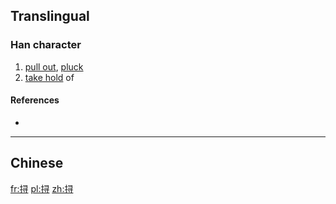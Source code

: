 {{also|撏}}
==Translingual==

===Han character===
{{Han char|rn=64|rad=手|as=06|sn=9|four=|canj=QSMI,XQSMI|ids=⿰扌寻}}

# [[pull out]], [[pluck]]
# [[take hold]] of

====References====
* {{Han ref|kx=0431.171|hdz=31876.040|uh=6326|ud=25382}}

----

==Chinese==
{{zh-see|撏}}

[[fr:挦]]
[[pl:挦]]
[[zh:挦]]